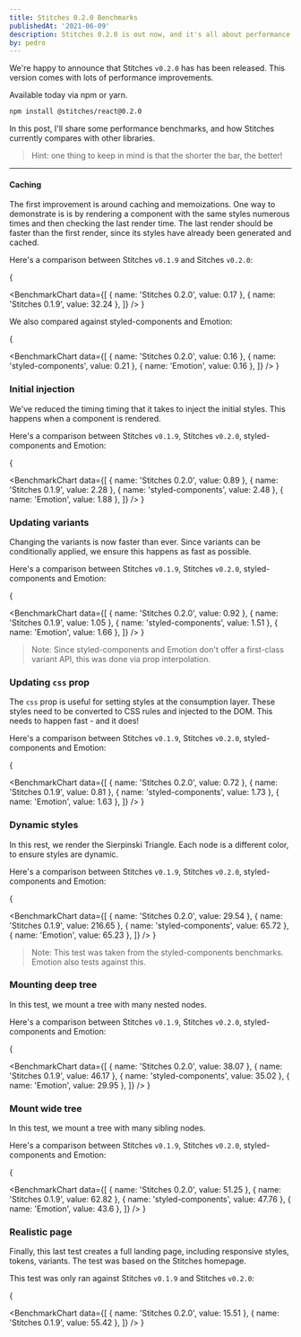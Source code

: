 ```yaml
---
title: Stitches 0.2.0 Benchmarks
publishedAt: '2021-06-09'
description: Stitches 0.2.0 is out now, and it's all about performance.
by: pedro
---
```


We're happy to announce that Stitches `v0.2.0` has has been released. This version comes with lots of performance improvements.

Available today via npm or yarn.

```bash
npm install @stitches/react@0.2.0
```

In this post, I'll share some performance benchmarks, and how Stitches currently compares with other libraries.

> Hint: one thing to keep in mind is that the shorter the bar, the better!

---

#### Caching

The first improvement is around caching and memoizations. One way to demonstrate is is by rendering a component with the same styles numerous times and then checking the last render time. The last render should be faster than the first render, since its styles have already been generated and cached.

Here's a comparison between Stitches `v0.1.9` and Sitches `v0.2.0`:

{

<BenchmarkChart
  data={[
    { name: 'Stitches 0.2.0', value: 0.17 },
    { name: 'Stitches 0.1.9', value: 32.24 },
  ]}
/>
}

We also compared against styled-components and Emotion:

{

<BenchmarkChart
  data={[
    { name: 'Stitches 0.2.0', value: 0.16 },
    { name: 'styled-components', value: 0.21 },
    { name: 'Emotion', value: 0.16 },
  ]}
/>
}

### Initial injection

We've reduced the timing timing that it takes to inject the initial styles. This happens when a component is rendered.

Here's a comparison between Stitches `v0.1.9`, Stitches `v0.2.0`, styled-components and Emotion:

{

<BenchmarkChart
  data={[
    { name: 'Stitches 0.2.0', value: 0.89 },
    { name: 'Stitches 0.1.9', value: 2.28 },
    { name: 'styled-components', value: 2.48 },
    { name: 'Emotion', value: 1.88 },
  ]}
/>
}

### Updating variants

Changing the variants is now faster than ever. Since variants can be conditionally applied, we ensure this happens as fast as possible.

Here's a comparison between Stitches `v0.1.9`, Stitches `v0.2.0`, styled-components and Emotion:

{

<BenchmarkChart
  data={[
    { name: 'Stitches 0.2.0', value: 0.92 },
    { name: 'Stitches 0.1.9', value: 1.05 },
    { name: 'styled-components', value: 1.51 },
    { name: 'Emotion', value: 1.66 },
  ]}
/>
}

> Note: Since styled-components and Emotion don't offer a first-class variant API, this was done via prop interpolation.

### Updating `css` prop

The `css` prop is useful for setting styles at the consumption layer. These styles need to be converted to CSS rules and injected to the DOM. This needs to happen fast - and it does!

Here's a comparison between Stitches `v0.1.9`, Stitches `v0.2.0`, styled-components and Emotion:

{

<BenchmarkChart
  data={[
    { name: 'Stitches 0.2.0', value: 0.72 },
    { name: 'Stitches 0.1.9', value: 0.81 },
    { name: 'styled-components', value: 1.73 },
    { name: 'Emotion', value: 1.63 },
  ]}
/>
}

### Dynamic styles

In this rest, we render the Sierpinski Triangle. Each node is a different color, to ensure styles are dynamic.

Here's a comparison between Stitches `v0.1.9`, Stitches `v0.2.0`, styled-components and Emotion:

{

<BenchmarkChart
  data={[
    { name: 'Stitches 0.2.0', value: 29.54 },
    { name: 'Stitches 0.1.9', value: 216.65 },
    { name: 'styled-components', value: 65.72 },
    { name: 'Emotion', value: 65.23 },
  ]}
/>
}

> Note: This test was taken from the styled-components benchmarks. Emotion also tests against this.

### Mounting deep tree

In this test, we mount a tree with many nested nodes.

Here's a comparison between Stitches `v0.1.9`, Stitches `v0.2.0`, styled-components and Emotion:

{

<BenchmarkChart
  data={[
    { name: 'Stitches 0.2.0', value: 38.07 },
    { name: 'Stitches 0.1.9', value: 46.17 },
    { name: 'styled-components', value: 35.02 },
    { name: 'Emotion', value: 29.95 },
  ]}
/>
}

### Mount wide tree

In this test, we mount a tree with many sibling nodes.

Here's a comparison between Stitches `v0.1.9`, Stitches `v0.2.0`, styled-components and Emotion:

{

<BenchmarkChart
  data={[
    { name: 'Stitches 0.2.0', value: 51.25 },
    { name: 'Stitches 0.1.9', value: 62.82 },
    { name: 'styled-components', value: 47.76 },
    { name: 'Emotion', value: 43.6 },
  ]}
/>
}

### Realistic page

Finally, this last test creates a full landing page, including responsive styles, tokens, variants. The test was based on the Stitches homepage.

This test was only ran against Stitches `v0.1.9` and Stitches `v0.2.0`:

{

<BenchmarkChart
  data={[
    { name: 'Stitches 0.2.0', value: 15.51 },
    { name: 'Stitches 0.1.9', value: 55.42 },
  ]}
/>
}
